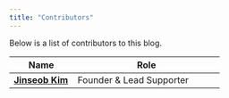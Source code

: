 ```yaml
---
title: "Contributors"
---
```


Below is a list of contributors to this blog.

Name | Role
----------------------|-------------------------------------------------
[**Jinseob Kim**](https://github.com/jinseob2kim) | Founder & Lead Supporter